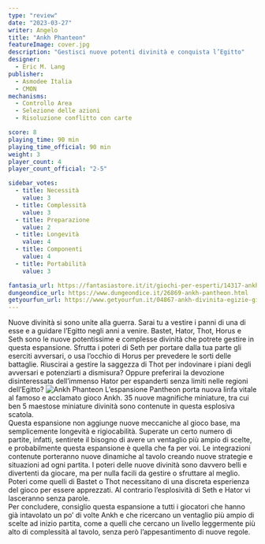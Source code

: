 ```yaml
---
type: "review"
date: "2023-03-27"
writer: Angelo
title: "Ankh Phanteon"
featureImage: cover.jpg
description: "Gestisci nuove potenti divinità e conquista l’Egitto"
designer:
  - Eric M. Lang
publisher:
  - Asmodee Italia
  - CMON
mechanisms:
  - Controllo Area
  - Selezione delle azioni
  - Risoluzione conflitto con carte

score: 8
playing_time: 90 min
playing_time_official: 90 min
weight: 3
player_count: 4
player_count_official: "2-5"

sidebar_votes:
  - title: Necessità
    value: 3
  - title: Complessità
    value: 3
  - title: Preparazione
    value: 2
  - title: Longevità
    value: 4
  - title: Componenti
    value: 4
  - title: Portabilità
    value: 3

fantasia_url: https://fantasiastore.it/it/giochi-per-esperti/14317-ankh-divinita-egizie-pantheon-espansione.html
dungeondice_url: https://www.dungeondice.it/26869-ankh-pantheon.html
getyourfun_url: https://www.getyourfun.it/04867-ankh-divinita-egizie-giochi-da-tavolo-di-guerra.html?fast_search=fs
---
```


<Panoramic>
  Nuove divinità si sono unite alla guerra. Sarai tu a vestire i panni di una di
  esse e a guidare l’Egitto negli anni a venire. Bastet, Hator, Thot, Horus e
  Seth sono le nuove potentissime e complesse divinità che potrete gestire in
  questa espansione. Sfrutta i poteri di Seth per portare dalla tua parte gli
  eserciti avversari, o usa l’occhio di Horus per prevedere le sorti delle
  battaglie. Riuscirai a gestire la saggezza di Thot per indovinare i piani
  degli avversari e potenziarti a dismisura? Oppure preferirai la devozione
  disinteressata dell’immenso Hator per espanderti senza limiti nelle regioni
  dell’Egitto?
</Panoramic>

<img src="./game1.jpg" alt="Ankh Phanteon" />

<Feedback>
  L’espansione Pantheon porta nuova linfa vitale al famoso e acclamato gioco
  Ankh. 35 nuove magnifiche miniature, tra cui ben 5 maestose miniature divinità
  sono contenute in questa esplosiva scatola. <br />
  Questa espansione non aggiunge nuove meccaniche al gioco base, ma semplicemente
  longevità e rigiocabilità. Superate un certo numero di partite, infatti, sentirete
  il bisogno di avere un ventaglio più ampio di scelte, e probabilmente questa espansione
  è quella che fa per voi. Le integrazioni contenute porteranno nuove dinamiche al
  tavolo creando nuove strategie e situazioni ad ogni partita. I poteri delle nuove
  divinità sono davvero belli e divertenti da giocare, ma per nulla facili da gestire
  o sfruttare al meglio. Poteri come quelli di Bastet o Thot necessitano di una discreta
  esperienza del gioco per essere apprezzati. Al contrario l’esplosività di Seth
  e Hator vi lasceranno senza parole. <br />
  Per concludere, consiglio questa espansione a tutti i giocatori che hanno già
  intavolato un po’ di volte Ankh e che ricercano un ventaglio più ampio di
  scelte ad inizio partita, come a quelli che cercano un livello leggermente più
  alto di complessità al tavolo, senza però l’appesantimento di nuove regole.
</Feedback>

<OriginalReviewLink title="Ankh Phanteon" link="ankh" />
